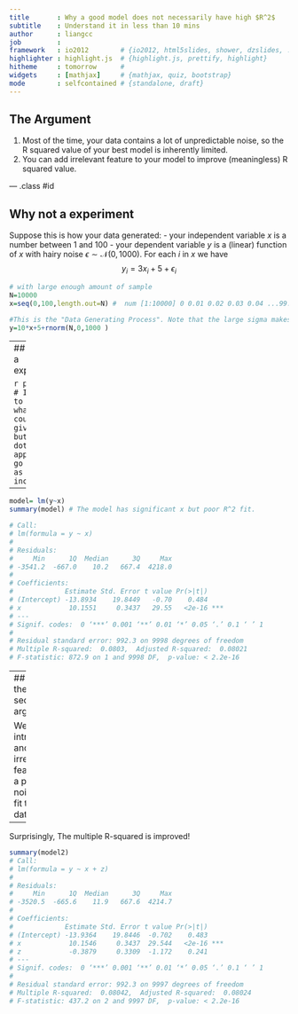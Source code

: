 ```yaml
---
title       : Why a good model does not necessarily have high $R^2$
subtitle    : Understand it in less than 10 mins
author      : liangcc
job         : 
framework   : io2012        # {io2012, html5slides, shower, dzslides, ...}
highlighter : highlight.js  # {highlight.js, prettify, highlight}
hitheme     : tomorrow      # 
widgets     : [mathjax]     # {mathjax, quiz, bootstrap}
mode        : selfcontained # {standalone, draft}
---
```


## The Argument

1. Most of the time, your data contains a lot of unpredictable noise, so the R squared value of your best model is inherently limited.
2. You can add irrelevant feature to your model to improve (meaningless) R squared value.

--- .class #id 

## Why not a experiment

Suppose this is how your data generated:
- your independent variable $x$ is a number between 1 and 100
- your dependent variable $y$ is a (linear) function of $x$ with hairy noise $\epsilon \sim \mathcal{N}(0,1000)$. For each $i$ in $x$ we have $$y_i=3x_i+5+ \epsilon_i$$

```r
# with large enough amount of sample
N=10000
x=seq(0,100,length.out=N) #  num [1:10000] 0 0.01 0.02 0.03 0.04 ...99.98 99.99 100.00

#This is the "Data Generating Process". Note that the large sigma makes the noise noisy
y=10*x+5+rnorm(N,0,1000 )
```
---
## Why not a experiment

```r
plot(x,y) # It's hard to tell what y could be given x, but the y dots appearently go upward as x increases.
```

--- 

```r
model= lm(y~x)
summary(model) # The model has significant x but poor R^2 fit.

# Call:
# lm(formula = y ~ x)
# 
# Residuals:
#     Min      1Q  Median      3Q     Max 
# -3541.2  -667.0    10.2   667.4  4218.0 
# 
# Coefficients:
#             Estimate Std. Error t value Pr(>|t|)    
# (Intercept) -13.8934    19.8449   -0.70    0.484    
# x            10.1551     0.3437   29.55   <2e-16 ***
# ---
# Signif. codes:  0 ‘***’ 0.001 ‘**’ 0.01 ‘*’ 0.05 ‘.’ 0.1 ‘ ’ 1
# 
# Residual standard error: 992.3 on 9998 degrees of freedom
# Multiple R-squared:  0.0803,  Adjusted R-squared:  0.08021 
# F-statistic: 872.9 on 1 and 9998 DF,  p-value: < 2.2e-16
```
---
## For the second argument

We will introduce another irrelevant feature $z$, a pure noise, to fit the data.
```r
z=rnorm(N,0,30)
model2=lm(y~x+z)
```


---
Surprisingly, The multiple R-squared is improved! 
```r
summary(model2)
# Call:
# lm(formula = y ~ x + z)
# 
# Residuals:
#     Min      1Q  Median      3Q     Max 
# -3520.5  -665.6    11.9   667.6  4214.7 
# 
# Coefficients:
#             Estimate Std. Error t value Pr(>|t|)    
# (Intercept) -13.9364    19.8446  -0.702    0.483    
# x            10.1546     0.3437  29.544   <2e-16 ***
# z            -0.3879     0.3309  -1.172    0.241    
# ---
# Signif. codes:  0 ‘***’ 0.001 ‘**’ 0.01 ‘*’ 0.05 ‘.’ 0.1 ‘ ’ 1
# 
# Residual standard error: 992.3 on 9997 degrees of freedom
# Multiple R-squared:  0.08042,  Adjusted R-squared:  0.08024 
# F-statistic: 437.2 on 2 and 9997 DF,  p-value: < 2.2e-16
```

